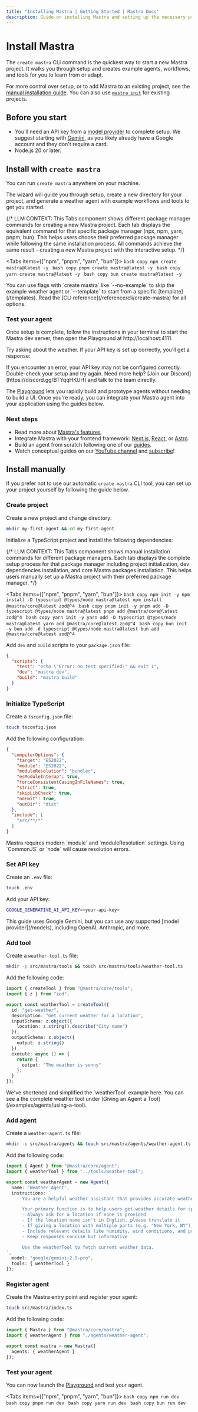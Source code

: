 ```yaml
---
title: "Installing Mastra | Getting Started | Mastra Docs"
description: Guide on installing Mastra and setting up the necessary prerequisites for running it with various LLM providers.
---
```



# Install Mastra

The `create mastra` CLI command is the quickest way to start a new Mastra project. It walks you through setup and creates example agents, workflows, and tools for you to learn from or adapt. 

For more control over setup, or to add Mastra to an existing project, see the [manual installation guide](#install-manually). You can also use [`mastra init`](/reference/cli/mastra#mastra-init) for existing projects.

## Before you start

- You'll need an API key from a [model provider](/models) to complete setup. We suggest starting with [Gemini](https://aistudio.google.com/app/api-keys), as you likely already have a Google account and they don't require a card.
- Node.js 20 or later.

## Install with `create mastra`

You can run `create mastra` anywhere on your machine. 

The wizard will guide you through setup, create a new directory for your project, and generate a weather agent with example workflows and tools to get you started.

{/*
LLM CONTEXT: This Tabs component shows different package manager commands for creating a new Mastra project.
Each tab displays the equivalent command for that specific package manager (npx, npm, yarn, pnpm, bun).
This helps users choose their preferred package manager while following the same installation process.
All commands achieve the same result - creating a new Mastra project with the interactive setup.
*/}

<Tabs items={["npm", "pnpm", "yarn", "bun"]}>
  <Tab>
    ```bash copy
    npm create mastra@latest -y
    ```
  </Tab>
  <Tab>
    ```bash copy
    pnpm create mastra@latest -y
    ```
  </Tab>
  <Tab>
    ```bash copy
    yarn create mastra@latest -y
    ```
  </Tab>
  <Tab>
    ```bash copy
    bun create mastra@latest -y
    ```
  </Tab>
</Tabs>

<Callout type="default">
You can use flags with `create mastra` like `--no-example` to skip the example weather agent or `--template` to start from a specific [template](/templates). Read the [CLI reference](/reference/cli/create-mastra) for all options.
</Callout>


### Test your agent

Once setup is complete, follow the instructions in your terminal to start the Mastra dev server, then open the Playground at http://localhost:4111.

Try asking about the weather. If your API key is set up correctly, you'll get a response:

<VideoPlayer
  src="https://res.cloudinary.com/mastra-assets/video/upload/v1751406022/local-dev-agents-playground_100_m3begx.mp4"
/>

<Callout type="default">
If you encounter an error, your API key may not be configured correctly. Double-check your setup and try again. Need more help? [Join our Discord](https://discord.gg/BTYqqHKUrf) and talk to the team directly.
</Callout>

The [Playground](/docs/server-db/local-dev-playground) lets you rapidly build and prototype agents without needing to build a UI. Once you're ready, you can integrate your Mastra agent into your application using the guides below.


### Next steps

- Read more about [Mastra's features](/docs#why-mastra).
- Integrate Mastra with your frontend framework: [Next.js](/docs/frameworks/web-frameworks/next-js), [React](/docs/frameworks/web-frameworks/vite-react), or [Astro](/docs/frameworks/web-frameworks/astro).
- Build an agent from scratch following one of our [guides](/guides).
- Watch conceptual guides on our [YouTube channel](https://www.youtube.com/@mastra-ai) and [subscribe](https://www.youtube.com/@mastra-ai?sub_confirmation=1)!

## Install manually

If you prefer not to use our automatic `create mastra` CLI tool, you can set up your project yourself by following the guide below.

<Steps>

### Create project

Create a new project and change directory:

```bash copy
mkdir my-first-agent && cd my-first-agent
```

Initialize a TypeScript project and install the following dependencies:

{/*
LLM CONTEXT: This Tabs component shows manual installation commands for different package managers.
Each tab displays the complete setup process for that package manager including project initialization,
dev dependencies installation, and core Mastra packages installation.
This helps users manually set up a Mastra project with their preferred package manager.
*/}

<Tabs items={["npm", "pnpm", "yarn", "bun"]}>
  <Tab>
    ```bash copy
    npm init -y
    npm install -D typescript @types/node mastra@latest
    npm install @mastra/core@latest zod@^4
    ```
  </Tab>
  <Tab>
    ```bash copy
    pnpm init -y
    pnpm add -D typescript @types/node mastra@latest
    pnpm add @mastra/core@latest zod@^4
    ```
  </Tab>
  <Tab>
    ```bash copy
    yarn init -y
    yarn add -D typescript @types/node mastra@latest
    yarn add @mastra/core@latest zod@^4
    ```
  </Tab>
  <Tab>
    ```bash copy
    bun init -y
    bun add -d typescript @types/node mastra@latest
    bun add @mastra/core@latest zod@^4
    ```
  </Tab>
</Tabs>

Add `dev` and `build` scripts to your `package.json` file:

```json filename="package.json" copy /,/ /"dev": "mastra dev",/ /"build": "mastra build"/
{
  "scripts": {
    "test": "echo \"Error: no test specified\" && exit 1",
    "dev": "mastra dev",
    "build": "mastra build"
  }
}
```

### Initialize TypeScript

Create a `tsconfig.json` file:

```bash copy
touch tsconfig.json
```

Add the following configuration:


```json filename="tsconfig.json" copy
{
  "compilerOptions": {
    "target": "ES2022",
    "module": "ES2022",
    "moduleResolution": "bundler",
    "esModuleInterop": true,
    "forceConsistentCasingInFileNames": true,
    "strict": true,
    "skipLibCheck": true,
    "noEmit": true,
    "outDir": "dist"
  },
  "include": [
    "src/**/*"
  ]
}
```
<Callout type="info">
Mastra requires modern `module` and `moduleResolution` settings. Using `CommonJS` or `node` will cause resolution errors.
</Callout>

### Set API key

Create an `.env` file:

```bash copy
touch .env
```

Add your API key:

```bash filename=".env" copy
GOOGLE_GENERATIVE_AI_API_KEY=<your-api-key>
```

<Callout type="default">
This guide uses Google Gemini, but you can use any supported [model provider](/models), including OpenAI, Anthropic, and more.
</Callout>

### Add tool

Create a `weather-tool.ts` file:

```bash copy
mkdir -p src/mastra/tools && touch src/mastra/tools/weather-tool.ts
```

Add the following code:

```ts filename="src/mastra/tools/weather-tool.ts" showLineNumbers copy
import { createTool } from "@mastra/core/tools";
import { z } from "zod";

export const weatherTool = createTool({
  id: "get-weather",
  description: "Get current weather for a location",
  inputSchema: z.object({
    location: z.string().describe("City name")
  }),
  outputSchema: z.object({
    output: z.string()
  }),
  execute: async () => {
    return {
      output: "The weather is sunny"
    };
  }
});
```

<Callout type="info">
We've shortened and simplified the `weatherTool` example here. You can see a the complete weather tool under [Giving an Agent a Tool](/examples/agents/using-a-tool).
</Callout>

### Add agent

Create a `weather-agent.ts` file:

```bash copy
mkdir -p src/mastra/agents && touch src/mastra/agents/weather-agent.ts
```

Add the following code:

```ts filename="src/mastra/agents/weather-agent.ts" showLineNumbers copy
import { Agent } from "@mastra/core/agent";
import { weatherTool } from "../tools/weather-tool";

export const weatherAgent = new Agent({
  name: 'Weather Agent',
  instructions: `
      You are a helpful weather assistant that provides accurate weather information.

      Your primary function is to help users get weather details for specific locations. When responding:
      - Always ask for a location if none is provided
      - If the location name isn't in English, please translate it
      - If giving a location with multiple parts (e.g. "New York, NY"), use the most relevant part (e.g. "New York")
      - Include relevant details like humidity, wind conditions, and precipitation
      - Keep responses concise but informative

      Use the weatherTool to fetch current weather data.
`,
  model: "google/gemini-2.5-pro",
  tools: { weatherTool }
});
```

### Register agent

Create the Mastra entry point and register your agent:

```bash copy
touch src/mastra/index.ts
```

Add the following code:

```ts filename="src/mastra/index.ts" showLineNumbers copy
import { Mastra } from "@mastra/core/mastra";
import { weatherAgent } from "./agents/weather-agent";

export const mastra = new Mastra({
  agents: { weatherAgent }
});
```
### Test your agent
You can now launch the [Playground](/docs/server-db/local-dev-playground) and test your agent.

<Tabs items={["npm", "pnpm", "yarn", "bun"]}>
  <Tab>
    ```bash copy
    npm run dev
    ```
  </Tab>
  <Tab>
    ```bash copy
    pnpm run dev
    ```
  </Tab>
  <Tab>
    ```bash copy
    yarn run dev
    ```
  </Tab>
  <Tab>
    ```bash copy
    bun run dev
    ```
  </Tab>
</Tabs>


</Steps>